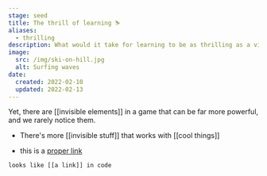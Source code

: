 ```yaml
---
stage: seed
title: The thrill of learning ⛷️
aliases:
  - thrilling
description: What would it take for learning to be as thrilling as a video game, a blockbuster movie, or an extreme sport?
image:
  src: /img/ski-on-hill.jpg
  alt: Surfing waves
date:
  created: 2022-02-10
  updated: 2022-02-13
---
```


Yet, there are [[invisible elements]] in a game that can be far more powerful, and we rarely notice them.

- There's more [[invisible stuff]] that works with [[cool things]]

- this is a [proper link](https://github.com/rehypejs/rehype/blob/main/doc/plugins.md)

```
looks like [[a link]] in code
```
